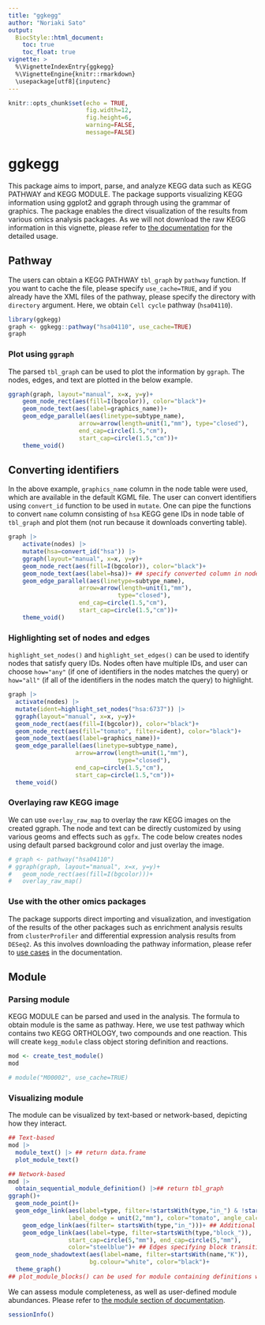 ```yaml
---
title: "ggkegg"
author: "Noriaki Sato"
output:
  BiocStyle::html_document:
    toc: true
    toc_float: true
vignette: >
  %\VignetteIndexEntry{ggkegg}
  %\VignetteEngine{knitr::rmarkdown}
  \usepackage[utf8]{inputenc}
---
```


```r
knitr::opts_chunk$set(echo = TRUE,
                      fig.width=12,
                      fig.height=6,
                      warning=FALSE,
                      message=FALSE)
```

# ggkegg

This package aims to import, parse, and analyze KEGG data such as KEGG PATHWAY and KEGG MODULE. The package supports visualizing KEGG information using ggplot2 and ggraph through using the grammar of graphics. The package enables the direct visualization of the results from various omics analysis packages. As we will not download the raw KEGG information in this vignette, please refer to [the documentation](https://noriakis.github.io/software/ggkegg) for the detailed usage.

## Pathway

The users can obtain a KEGG PATHWAY `tbl_graph` by `pathway` function. If you want to cache the file, please specify `use_cache=TRUE`, and if you already have the XML files of the pathway, please specify the directory with `directory` argument. Here, we obtain `Cell cycle` pathway (`hsa04110`).

```r
library(ggkegg)
graph <- ggkegg::pathway("hsa04110", use_cache=TRUE)
graph
```
### Plot using `ggraph`

The parsed `tbl_graph` can be used to plot the information by `ggraph`. The nodes, edges, and text are plotted in the below example.

```r
ggraph(graph, layout="manual", x=x, y=y)+
    geom_node_rect(aes(fill=I(bgcolor)), color="black")+
    geom_node_text(aes(label=graphics_name))+
    geom_edge_parallel(aes(linetype=subtype_name),
                    arrow=arrow(length=unit(1,"mm"), type="closed"),
                    end_cap=circle(1.5,"cm"),
                    start_cap=circle(1.5,"cm"))+
    theme_void()
```

## Converting identifiers

In the above example, `graphics_name` column in the node table were used, which are available in the default KGML file. The user can convert identifiers using `convert_id` function to be used in `mutate`. One can pipe the functions to convert `name` column consisting of `hsa` KEGG gene IDs in node table of `tbl_graph` and plot them (not run because it downloads converting table).

```r
graph |>
    activate(nodes) |>
    mutate(hsa=convert_id("hsa")) |>
    ggraph(layout="manual", x=x, y=y)+
    geom_node_rect(aes(fill=I(bgcolor)), color="black")+
    geom_node_text(aes(label=hsa))+ ## specify converted column in node table
    geom_edge_parallel(aes(linetype=subtype_name),
                    arrow=arrow(length=unit(1,"mm"),
                               type="closed"),
                    end_cap=circle(1.5,"cm"),
                    start_cap=circle(1.5,"cm"))+
    theme_void()
```

### Highlighting set of nodes and edges

`highlight_set_nodes()` and `highlight_set_edges()` can be used to identify nodes that satisfy query IDs. Nodes often have multiple IDs, and user can choose `how="any"` (if one of identifiers in the nodes matches the query) or `how="all"` (if all of the identifiers in the nodes match the query) to highlight.

```r
graph |>
  activate(nodes) |>
  mutate(ident=highlight_set_nodes("hsa:6737")) |>
  ggraph(layout="manual", x=x, y=y)+
  geom_node_rect(aes(fill=I(bgcolor)), color="black")+
  geom_node_rect(aes(fill="tomato", filter=ident), color="black")+
  geom_node_text(aes(label=graphics_name))+
  geom_edge_parallel(aes(linetype=subtype_name),
                   arrow=arrow(length=unit(1,"mm"),
                               type="closed"),
                   end_cap=circle(1.5,"cm"),
                   start_cap=circle(1.5,"cm"))+
  theme_void()
```


### Overlaying raw KEGG image

We can use `overlay_raw_map` to overlay the raw KEGG images on the created ggraph.
The node and text can be directly customized by using various geoms and effects such as `ggfx`.
The code below creates nodes using default parsed background color and just overlay the image.

```r
# graph <- pathway("hsa04110")
# ggraph(graph, layout="manual", x=x, y=y)+
#   geom_node_rect(aes(fill=I(bgcolor)))+
#   overlay_raw_map()
```

### Use with the other omics packages

The package supports direct importing and visualization, and investigation of the results of the other packages such as enrichment analysis results from `clusterProfiler` and differential expression analysis results from `DESeq2`. As this involves downloading the pathway information, please refer to [use cases](https://noriakis.github.io/software/ggkegg/usecases.html) in the documentation.

## Module

### Parsing module

KEGG MODULE can be parsed and used in the analysis. The formula to obtain module is the same as pathway. Here, we use test pathway which contains two KEGG ORTHOLOGY, two compounds and one reaction.
This will create `kegg_module` class object storing definition and reactions.

```r
mod <- create_test_module()
mod
```

```r
# module("M00002", use_cache=TRUE)
```

### Visualizing module

The module can be visualized by text-based or network-based, depicting how they interact.

```r
## Text-based
mod |>
  module_text() |> ## return data.frame
  plot_module_text()
```

```r
## Network-based
mod |>
  obtain_sequential_module_definition() |>## return tbl_graph
ggraph()+
  geom_node_point()+
  geom_edge_link(aes(label=type, filter=!startsWith(type,"in_") & !startsWith(type,"block_")),
                 label_dodge = unit(2,"mm"), color="tomato", angle_calc = "along")+
    geom_edge_link(aes(filter= startsWith(type,"in_")))+ ## Additional edges specifying grouped relationship
    geom_edge_link(aes(label=type, filter=startsWith(type,"block_")),
                 start_cap=circle(5,"mm"), end_cap=circle(5,"mm"),
                 color="steelblue")+ ## Edges specifying block transition
  geom_node_shadowtext(aes(label=name, filter=startsWith(name,"K")),
                       bg.colour="white", color="black")+
  theme_graph()
## plot_module_blocks() can be used for module containing definitions with multiple blocks
```

We can assess module completeness, as well as user-defined module abundances. Please refer to [the module section of documentation](https://noriakis.github.io/software/ggkegg/module.html).

```r
sessionInfo()
```